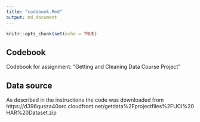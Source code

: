 ```yaml
---
title: "codebook.Rmd"
output: md_document
---
```


```r
knitr::opts_chunk$set(echo = TRUE)
```

## Codebook

Codebook for assignment: "Getting and Cleaning Data Course Project"

Data source
-----------
As described in the instructions the code was downloaded from https://d396qusza40orc.cloudfront.net/getdata%2Fprojectfiles%2FUCI%20HAR%20Dataset.zip


